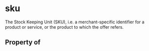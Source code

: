   

# sku

The Stock Keeping Unit (SKU), i.e. a merchant-specific identifier for a product or service, or the product to which the offer refers.

## Property of



